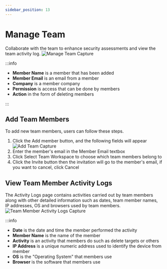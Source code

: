 ```yaml
---
sidebar_position: 13
---
```


# Manage Team
Collaborate with the team to enhance security assessments and view the team activity log.
![Manage Team Capture](/img/capture/manage-team.png)

:::info

- **Member Name** is a member that has been added 
- **Member Email** is an email from a member 
- **Company** is a member company 
- **Permission** is access that can be done by members 
- **Action** in the form of deleting members

:::

## Add Team Members
To add new team members, users can follow these steps.
1. Click the Add member button, and the following fields will appear
   ![Add Team Capture](/img/capture/add-team.png)
2. Enter the member's email in the Member Email textbox 
3. Click Select Team Workspace to choose which team members belong to 
4. Click the Invite button then the invitation will go to the member's email, if you want to cancel, click Cancel

## View Team Member Activity Logs
The Activity Logs page contains activities carried out by team members along with other detailed information such as dates, team member names, IP addresses, OS and browsers used by team members.
![Team Member Activity Logs Capture](/img/capture/activity-log-member.png)

:::info

- **Date** is the date and time the member performed the activity
- **Member Name** is the name of the member
- **Activity** is an activity that members do such as delete targets or others
- **IP Address** is a unique numeric address used to identify the device from member
- **OS** is the "Operating System" that members use
- **Browser** is the software that members use
